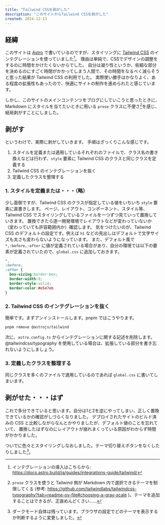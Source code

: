 ```yaml
---
title: "Tailwind CSSを剥がした"
description: "このサイトからTailwind CSSを剥がした"
created: 2024-12-13
---
```


## 経緯

このサイトは [Astro](https://astro.build) で書いているのですが、スタイリングに [Tailwind CSS](https://tailwindcss.com) のインテグレーションを使っていました[^1]。
理由は単純で、CSSでデザインの調整をするのに時間をかけたくないからでした。
自分は凝り性というか、些細な部分を決めるのにすごく時間がかかってしまう人間で、その時間をなるべく減らそうと思った結果が Tailwind CSS の利用でした。
実際使い勝手はかなりよく、ある程度の拡張性もあったので、快適にサイトの制作を進められたと感じています。

しかし、このサイトのメインコンテンツをブログにしていこうと思ったときに、Markdown にスタイルを当てたいときに用いる `prose` クラスに不便さ[^2]を感じ、結局剥がすことにしました。

## 剥がす

というわけで、実際に剥がしていきます。
手順はざっくりこんな感じです。

1. スタイルを定義または適用しているそれぞれのファイルで、クラス名の書き換えなどは行わず、`style` 要素に Tailwind CSS のクラスと同じクラスを定義する
2. Tailwind CSS のインテグレーションを抜く
3. 定義したクラスを整理する

### 1. スタイルを定義または・・・（略）

少し面倒ですが、Tailwind CSS のクラスが指定している値をいちいち `style` 要素に直書きします。
ページ、レイアウト、コンポーネント、スタイル等、Tailwind CSS でスタイリングしているファイルを一つずつ見ていって置換していきます。
置換できたら逐一開発環境でレイアウトなどが変わっていないか（変わっていても許容範囲内か）確認します。
気をつけたいのが、Tailwind CSS のデフォルトの設定です。例えば `h1` などの見出しはデフォルトで文字サイズも太さも変わらないようになっています。
また、デフォルト風で `*,:before,:after` に値が定義されている場合があり、自分の環境では以下の要素が定義されていたので、`global.css` に追加しておきます。

```css
*,
:before,
:after {
  box-sizing:border-box;
  border-width:0;
  border-style:solid;
  border-color:#e5e7eb
}
```

### 2. Tailwind CSS のインテグレーションを抜く

簡単です。まずアンインストールします。pnpm ではこうやります。

```sh
pnpm remove @astrojs/tailwind
```

次に、`astro.config.ts` からインテグレーションに関する記述を削除します。@tailwindcss/typography を使用している場合は、拡張している部分を書き忘れないようにしましょう。

### 3. 定義したクラスを整理する

同じクラスを多くのファイルで適用しているのであれば `global.css` に書いてしまいます。

## 剥がせた・・・はず

これで多分できていると思います。自分は1と2を逆にやってしまい、正しく置換できているかの確認がしづらくなりました。
デプロイされたサイトのビルド済みの CSS と比較しながらなんとかやりましたが、デフォルト値のことを忘れていて、
置換したはずなのにレイアウトが崩れまくっている原因がわからず時間がかかりました。

ついでに色々とスタイリングしなおしました。テーマ切り替えボタンをなくしたりしました[^3]。

[^1]: インテグレーションの導入はこちらから: https://docs.astro.build/ja/guides/integrations-guide/tailwind/
[^2]: `prose` クラスを使うと Tailwind 側が Markdown 内で選択できるテーマを制限してくる (参考: https://github.com/tailwindlabs/tailwindcss-typography?tab=readme-ov-file#choosing-a-gray-scale )。テーマを追加することはできるが、正直めんどくさい......
[^3]: ダークモード自体は残っています。ブラウザの設定でどのテーマを表示するか判断するように変更しました。
